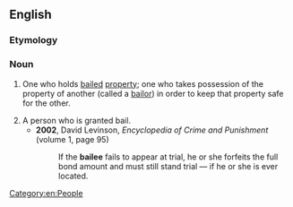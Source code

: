 {{also|Bailee}}
==English==

===Etymology===
{{suffix|en|bail|ee}}

===Noun===
{{en-noun}}

# {{lb|en|legal}} One who holds [[bail]]ed [[property]]; one who takes possession of the property of another (called a [[bailor]]) in order to keep that property safe for the other.
# A person who is granted bail.
#* '''2002''', David Levinson, ''Encyclopedia of Crime and Punishment'' (volume 1, page 95)
#*: If the '''bailee''' fails to appear at trial, he or she forfeits the full bond amount and must still stand trial — if he or she is ever located.

[[Category:en:People]]